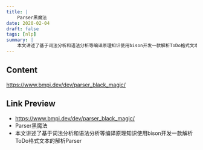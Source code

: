 ```yaml
---
title: |
    Parser黑魔法
date: 2020-02-04
draft: false
tags: [nlp]
summary: |
    本文讲述了基于词法分析和语法分析等编译原理知识使用bison开发一款解析ToDo格式文本的解析Parser
---
```


## Content

https://www.bmpi.dev/dev/parser_black_magic/

## Link Preview

- https://www.bmpi.dev/dev/parser_black_magic/
- Parser黑魔法
- 本文讲述了基于词法分析和语法分析等编译原理知识使用bison开发一款解析ToDo格式文本的解析Parser
